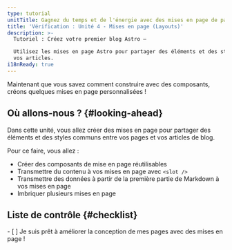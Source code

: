 ```yaml
---
type: tutorial
unitTitle: Gagnez du temps et de l'énergie avec des mises en page de page réutilisables
title: 'Vérification : Unité 4 - Mises en page (Layouts)'
description: >-
  Tutoriel : Créez votre premier blog Astro —

  Utilisez les mises en page Astro pour partager des éléments et des styles communs entre vos pages et 
  vos articles.
i18nReady: true
---
```




Maintenant que vous savez comment construire avec des composants, créons quelques mises en page personnalisées !

## Où allons-nous ? \{#looking-ahead\}

Dans cette unité, vous allez créer des mises en page pour partager des éléments et des styles communs entre vos pages et vos articles de blog.

Pour ce faire, vous allez :

- Créer des composants de mise en page réutilisables
- Transmettre du contenu à vos mises en page avec `<slot />`
- Transmettre des données à partir de la première partie de Markdown à vos mises en page
- Imbriquer plusieurs mises en page



<Box icon="check-list">

## Liste de contrôle \{#checklist\}

<Checklist>
- [ ] Je suis prêt à améliorer la conception de mes pages avec des mises en page !
</Checklist>
</Box>
